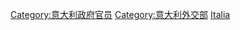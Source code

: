 {{Commonscat|Diplomats of Italy}}

[[Category:意大利政府官员|Category:意大利政府官员]]
[[Category:意大利外交部|Category:意大利外交部]]
[[Category:各國外交官|Italia]]
